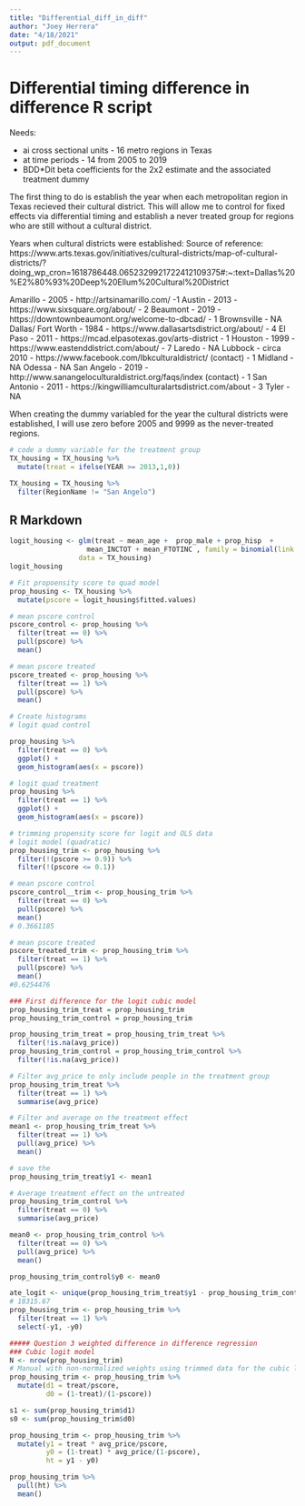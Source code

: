 ```yaml
---
title: "Differential_diff_in_diff"
author: "Joey Herrera"
date: "4/18/2021"
output: pdf_document
---
```

# Differential timing difference in difference R script

Needs:

- ai cross sectional units - 16 metro regions in Texas
- at time periods - 14 from 2005 to 2019
- BDD*Dit beta coefficients for the 2x2 estimate and the associated treatment dummy

The first thing to do is establish the year when each metropolitan region in Texas recieved their cultural district. This will allow me to control for fixed effects via differential timing and establish a never treated group for regions who are still without a cultural district.

Years when cultural districts were established: 
Source of reference: https://www.arts.texas.gov/initiatives/cultural-districts/map-of-cultural-districts/?doing_wp_cron=1618786448.0652329921722412109375#:~:text=Dallas%20%E2%80%93%20Deep%20Ellum%20Cultural%20District


Amarillo - 2005 - http://artsinamarillo.com/ -1
Austin - 2013 - https://www.sixsquare.org/about/ - 2
Beaumont - 2019 - https://downtownbeaumont.org/welcome-to-dbcad/ - 1
Brownsville - NA
Dallas/ Fort Worth - 1984 - https://www.dallasartsdistrict.org/about/ - 4
El Paso - 2011 - https://mcad.elpasotexas.gov/arts-district - 1
Houston - 1999 - https://www.eastenddistrict.com/about/ - 7
Laredo - NA
Lubbock - circa 2010 - https://www.facebook.com/lbkculturaldistrict/ (contact) - 1
Midland - NA
Odessa - NA
San Angelo - 2019 - http://www.sanangeloculturaldistrict.org/faqs/index (contact) - 1
San Antonio - 2011 - https://kingwilliamculturalartsdistrict.com/about - 3
Tyler - NA

When creating the dummy variabled for the year the cultural districts were established, I will use zero before 2005 and 9999 as the never-treated regions.

```r
# code a dummy variable for the treatment group
TX_housing = TX_housing %>%
  mutate(treat = ifelse(YEAR >= 2013,1,0))

TX_housing = TX_housing %>%
  filter(RegionName != "San Angelo")

```

## R Markdown



```r
logit_housing <- glm(treat ~ mean_age +  prop_male + prop_hisp  + 
                   mean_INCTOT + mean_FTOTINC , family = binomial(link = "logit"), 
                 data = TX_housing)
logit_housing

```



```r

# Fit propoensity score to quad model
prop_housing <- TX_housing %>% 
  mutate(pscore = logit_housing$fitted.values)

# mean pscore control
pscore_control <- prop_housing %>% 
  filter(treat == 0) %>% 
  pull(pscore) %>% 
  mean()

# mean pscore treated
pscore_treated <- prop_housing %>% 
  filter(treat == 1) %>% 
  pull(pscore) %>% 
  mean()
```

```r
# Create histograms
# logit quad control

prop_housing %>% 
  filter(treat == 0) %>% 
  ggplot() +
  geom_histogram(aes(x = pscore))

# logit quad treatment
prop_housing %>% 
  filter(treat == 1) %>% 
  ggplot() +
  geom_histogram(aes(x = pscore))
```

```r
# trimming propensity score for logit and OLS data
# logit model (quadratic)
prop_housing_trim <- prop_housing %>% 
  filter(!(pscore >= 0.9)) %>% 
  filter(!(pscore <= 0.1))

# mean pscore control
pscore_control__trim <- prop_housing_trim %>% 
  filter(treat == 0) %>% 
  pull(pscore) %>% 
  mean()
# 0.3661185

# mean pscore treated
pscore_treated_trim <- prop_housing_trim %>% 
  filter(treat == 1) %>% 
  pull(pscore) %>% 
  mean()
#0.6254476
```

```r

### First difference for the logit cubic model
prop_housing_trim_treat = prop_housing_trim
prop_housing_trim_control = prop_housing_trim

prop_housing_trim_treat = prop_housing_trim_treat %>%
  filter(!is.na(avg_price))
prop_housing_trim_control = prop_housing_trim_control %>%
  filter(!is.na(avg_price))

# Filter avg_price to only include people in the treatment group
prop_housing_trim_treat %>% 
  filter(treat == 1) %>% 
  summarise(avg_price)

# Filter and average on the treatment effect
mean1 <- prop_housing_trim_treat %>% 
  filter(treat == 1) %>% 
  pull(avg_price) %>% 
  mean()

# save the 
prop_housing_trim_treat$y1 <- mean1

# Average treatment effect on the untreated
prop_housing_trim_control %>% 
  filter(treat == 0) %>% 
  summarise(avg_price)

mean0 <- prop_housing_trim_control %>% 
  filter(treat == 0) %>% 
  pull(avg_price) %>% 
  mean()

prop_housing_trim_control$y0 <- mean0

ate_logit <- unique(prop_housing_trim_treat$y1 - prop_housing_trim_control$y0)
# 18315.67
prop_housing_trim <- prop_housing_trim %>% 
  filter(treat == 1) %>% 
  select(-y1, -y0)
```

```r
##### Question 3 weighted difference in difference regression
### Cubic logit model
N <- nrow(prop_housing_trim)
# Manual with non-normalized weights using trimmed data for the cubic logit model
prop_housing_trim <- prop_housing_trim %>% 
  mutate(d1 = treat/pscore,
         d0 = (1-treat)/(1-pscore))

s1 <- sum(prop_housing_trim$d1)
s0 <- sum(prop_housing_trim$d0)

prop_housing_trim <- prop_housing_trim %>% 
  mutate(y1 = treat * avg_price/pscore,
         y0 = (1-treat) * avg_price/(1-pscore),
         ht = y1 - y0)

prop_housing_trim %>% 
  pull(ht) %>% 
  mean()
```

